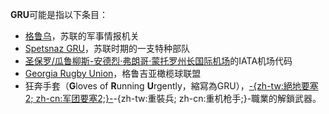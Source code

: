 '''GRU'''可能是指以下条目：

*[[格鲁乌|格鲁乌]]，苏联的军事情报机关
*[[Spetsnaz_GRU|Spetsnaz GRU]]，苏联时期的一支特种部队
*[[圣保罗/瓜鲁柳斯-安德烈·弗朗哥·蒙托罗州长国际机场|圣保罗/瓜鲁柳斯-安德烈·弗朗哥·蒙托罗州长国际机场]]的IATA机场代码
*[[Georgia_Rugby_Union|Georgia Rugby Union]]，格鲁吉亚橄榄球联盟 	
*狂奔手套（'''G'''loves of '''R'''unning '''U'''rgently，縮寫為GRU），[[絕地要塞2|-{zh-tw:絕地要塞2; zh-cn:军团要塞2;}-]]-{zh-tw:重裝兵; zh-cn:重机枪手;}-職業的解鎖武器。
{{消歧义|CAT=三字拉丁字母缩写消歧义}}